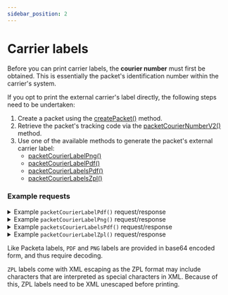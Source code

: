 ```yaml
---
sidebar_position: 2
---
```




# Carrier labels

Before you can print carrier labels, the **courier number** must first be obtained. This is essentially the packet's identification number within the carrier's system.

If you opt to print the external carrier's label directly, the following steps need to be undertaken:

1. Create a packet using the [createPacket()](../api-reference/api-methods-reference#createpacket) method.
2. Retrieve the packet's tracking code via the [packetCourierNumberV2()](../api-reference/api-methods-reference#packetcouriernumberv2) method.
3. Use one of the available methods to generate the packet's external carrier label:
    - [packetCourierLabelPng()](../api-reference/api-methods-reference#packetcourierlabelpng)
    - [packetCourierLabelPdf()](../api-reference/api-methods-reference#packetcourierlabelpdf)
    - [packetCourierLabelsPdf()](../api-reference/api-methods-reference#packetcourierlabelspdf)
    - [packetCourierLabelsZpl()](../api-reference/api-methods-reference#packetcourierlabelzpl)

### Example requests

<details>
<summary>
Example <code>packetCourierLabelPdf()</code> request/response
</summary>
<Tabs>
<TabItem value="rest" label="REST">

```xml

<!--request-->
<packetCourierLabelPdf>
    <apiPassword>{{apiPassword}}</apiPassword>
    <packetId>1234567890</packetId>
    <courierNumber>DR4362230958U</courierNumber>
</packetCourierLabelPdf>


<!--response-->
<response>
    <status>ok</status>
    <result>JVBERi0xLjcKJeLjz9MKNSAwIG9iago8PCAvVHlwZSAvU.....JlZWU5YjQ1MD4gXSA+PgpzdGFydHhyZWYKMjAyMTUKJSVFT0YK</result>
</response>


```

</TabItem>
<TabItem value="soap" label="SOAP">

```xml

<!--request-->
<soapenv:Envelope xmlns:soapenv="http://schemas.xmlsoap.org/soap/envelope/" xmlns:soap="http://www.zasilkovna.cz/api/soap.wsdl2">
   <soapenv:Header/>
   <soapenv:Body>
      <soap:packetCourierLabelPdf>
         <apiPassword>{{apiPassword}}</apiPassword>
         <packetId>1234567890</packetId>
         <courierNumber>DR4362230958U</courierNumber>
      </soap:packetCourierLabelPdf>
   </soapenv:Body>
</soapenv:Envelope>


<!--response-->
<SOAP-ENV:Envelope xmlns:SOAP-ENV="http://schemas.xmlsoap.org/soap/envelope/" xmlns:ns1="http://www.zasilkovna.cz/api/soap.wsdl">
   <SOAP-ENV:Body>
      <ns1:packetCourierLabelPdfResponse>
         <packetCourierLabelPdfResult>JVBERi0xLjcKJeLjz9MKNSAwIG9iago8PCj4.....gXSA+PgpzdGFydHhyZWYKMjAyMTUKJSVFT0YK</packetCourierLabelPdfResult>
      </ns1:packetCourierLabelPdfResponse>
   </SOAP-ENV:Body>
</SOAP-ENV:Envelope>


```

</TabItem>
<TabItem value="php" label="PHP">

```php
<?php

$apiPassword = "apiPassword";
$packetId = "1234567890";
$courierNumber = "994717547550625744";

try {
    $client = new SoapClient('https://soap.api.packeta.com/api/soap.wsdl');
    $result = $client->packetCourierLabelPdf($apiPassword, $packetId, $courierNumber);

    header('Content-Type: application/pdf');
    echo $result;
} catch (SoapFault $e) {
    echo $e->getMessage();
}

?>
```

</TabItem>
<TabItem value="csharp" label="C#">

```csharp
using System;
using System.ServiceModel;
using System.Threading.Tasks;
using PacketaService;
using System.IO;

namespace PacketaClientExample
{
    class Program
    {
        static async Task Main(string[] args)
        {
            BasicHttpsBinding binding = new BasicHttpsBinding() { MaxReceivedMessageSize = int.MaxValue };
            EndpointAddress endpointAddress = new EndpointAddress("https://www.zasilkovna.cz/api/soap");

            string apiPassword = "apiPassword";
            ulong packetId = 1234567890;
            string courierNumber = "5451339442605";

            PacketaClient client = new PacketaClient(binding, endpointAddress);
            try
            {
                packetCourierLabelPdfResponse response = await client.packetCourierLabelPdfAsync(
                    new packetCourierLabelPdfRequest(apiPassword, packetId, courierNumber)
                );

                //Process response
                await File.WriteAllBytesAsync("./label.pdf", response.packetCourierLabelPdfResult);
            }
            catch (Exception e)
            {
                Console.WriteLine(e.Message);
            }
        }
    }
}
```

</TabItem>
<TabItem value="js" label="Node.js">

```js
import { Builder, Parser } from "xml2js"
import * as fs from "node:fs/promises"

const requestBody = {
    packetCourierLabelPdf: {
        apiPassword: "apiPassword",
        packetId: "4318560169",
        courierNumber: "994717547550625744"
    }
}

try {
    const response = await fetch(
        "https://www.zasilkovna.cz/api/rest",
        {
            method: "POST",
            body: new Builder().buildObject(requestBody)
        }
    );

    const responseBody = await new Parser({ explicitArray: false }).parseStringPromise(await response.text());

    //process response
    if(responseBody.response.status === "ok") {
        await fs.writeFile("label.pdf", Buffer.from(responseBody.response.result, 'base64'));
    }
}
catch (exception) {
    console.log(exception);
}
```

</TabItem>
</Tabs>
</details>

<details>
<summary>
Example <code>packetCourierLabelPng()</code> request/response
</summary>
<Tabs>
<TabItem value="rest" label="REST">

```xml

<!--request-->
<packetCourierLabelPng>
    <apiPassword>{{apiPassword}}</apiPassword>
    <packetId>1234567890</packetId>
    <courierNumber>DR4362230958U</courierNumber>
</packetCourierLabelPng>


<!--response-->
<?xml version="1.0" encoding="utf-8"?>
<response>
    <status>ok</status>
    <result>iVBORw0KGgoAAAANSUhEUgAABIwAA.....TjrppJMm5P8DkxJkWU8DjcEAAAAASUVORK5CYII=</result>
</response>


```

</TabItem>
<TabItem value="soap" label="SOAP">

```xml

<!--request-->
<soapenv:Envelope xmlns:soapenv="http://schemas.xmlsoap.org/soap/envelope/" xmlns:soap="http://www.zasilkovna.cz/api/soap.wsdl2">
   <soapenv:Header/>
   <soapenv:Body>
      <soap:packetCourierLabelPng>
         <apiPassword>{{apiPassword}}</apiPassword>
         <packetId>3981392029</packetId>
         <courierNumber>DR4362230958U</courierNumber>
      </soap:packetCourierLabelPng>
   </soapenv:Body>
</soapenv:Envelope>


<!--response-->
<SOAP-ENV:Envelope xmlns:SOAP-ENV="http://schemas.xmlsoap.org/soap/envelope/" xmlns:ns1="http://www.zasilkovna.cz/api/soap.wsdl">
   <SOAP-ENV:Body>
      <ns1:packetCourierLabelPngResponse>
         <packetCourierLabelPngResult>iVBORw0KGgoAAAANSUhP8Dk.....xJkWU8DjcEAAAAASUVORK5CYII=</packetCourierLabelPngResult>
      </ns1:packetCourierLabelPngResponse>
   </SOAP-ENV:Body>
</SOAP-ENV:Envelope>


```

</TabItem>
<TabItem value="php" label="PHP">

```php
<?php

$apiPassword = 'apiPassword';
$packetId = '4318560169';
$courierNumber = '994717547550625744';

try {
    $client = new SoapClient('https://www.zasilkovna.cz/api/soap.wsdl');
    $result = $client->packetCourierLabelPng($apiPassword, $packetId, $courierNumber);

    header('Content-Type: image/png');
    echo $result;
} catch (SoapFault $e) {
    echo $e->getMessage();
}

?>
```

</TabItem>
<TabItem value="csharp" label="C#">

```csharp
using System;
using System.ServiceModel;
using System.Threading.Tasks;
using PacketaService;
using System.IO;

namespace PacketaClientExample
{
    class Program
    {
        static async Task Main(string[] args)
        {
            BasicHttpsBinding binding = new BasicHttpsBinding() { MaxReceivedMessageSize = int.MaxValue };
            EndpointAddress endpointAddress = new EndpointAddress("https://www.zasilkovna.cz/api/soap");

            string apiPassword = "apiPassword";
            ulong packetId = 1234567890;
            string courierNumber = "5451339442605";

            PacketaClient client = new PacketaClient(binding, endpointAddress);
            try
            {
                packetCourierLabelPngResponse response = await client.packetCourierLabelPngAsync(
                    new packetCourierLabelPngRequest(apiPassword, packetId, courierNumber)
                );

                //Process response
                await File.WriteAllBytesAsync("./label.png", response.packetCourierLabelPngResult);
            }
            catch (Exception e)
            {
                Console.WriteLine(e.Message);
            }
        }
    }
}
```

</TabItem>
<TabItem value="js" label="Node.js">

```js
import { Builder, Parser } from "xml2js"
import * as fs from "node:fs/promises"

const requestBody = {
    packetCourierLabelPng: {
        apiPassword: "apiPassword",
        packetId: "4318560169",
        courierNumber: "994717547550625744"
    }
}

try {
    const response = await fetch(
        "https://www.zasilkovna.cz/api/rest",
        {
            method: "POST",
            body: new Builder().buildObject(requestBody)
        }
    );

    const responseBody = await new Parser({ explicitArray: false }).parseStringPromise(await response.text());

    //process response
    if(responseBody.response.status === "ok") {
        await fs.writeFile("label.png", Buffer.from(responseBody.response.result, 'base64'));
    }
}
catch (exception) {
    console.log(exception);
}
```

</TabItem>
</Tabs>
</details>

<details>
<summary>
Example <code>packetsCourierLabelsPdf()</code> request/response
</summary>
<Tabs>
<TabItem value="rest" label="REST">

```xml

<!--request-->
<packetsCourierLabelsPdf>
    <apiPassword>{{apiPassword}}</apiPassword>
    <packetIdsWithCourierNumbers>
        <packetIdWithCourierNumber>
            <packetId>1234567890</packetId>
            <courierNumber>DR4362230958U</courierNumber>
        </packetIdWithCourierNumber>
        <packetIdWithCourierNumber>
            <packetId>1234567891</packetId>
            <courierNumber>DR4362235031U</courierNumber>
        </packetIdWithCourierNumber>
    </packetIdsWithCourierNumbers>
    <offset>0</offset>
    <format>A6 on A4</format>
</packetsCourierLabelsPdf>


<!--response-->
<response>
    <status>ok</status>
    <result>JVBERi0xLjcKJeLjz9MKNSAwIG9iago8PCA.....vVHlwZSAvUGFYKMzQ0MDAKJSVFT0YK</result>
</response>


```

</TabItem>
<TabItem value="soap" label="SOAP">

```xml

<!--request-->
<soapenv:Envelope xmlns:soapenv="http://schemas.xmlsoap.org/soap/envelope/" xmlns:soap="http://www.zasilkovna.cz/api/soap.wsdl2" xmlns:soap1="http://www.zasilkovna.cz/api/soap.wsdl">
   <soapenv:Header/>
   <soapenv:Body>
      <soap:packetsCourierLabelsPdf>
         <apiPassword>{{apiPassword}}</apiPassword>
         <packetIdsWithCourierNumbers>
            <soap1:packetIdWithCourierNumber>
               <soap1:packetId>1234567890</soap1:packetId>
               <soap1:courierNumber>DR4362230958U</soap1:courierNumber>
            </soap1:packetIdWithCourierNumber>
            <soap1:packetIdWithCourierNumber>
               <soap1:packetId>1234567891</soap1:packetId>
               <soap1:courierNumber>DR4362235031U</soap1:courierNumber>
            </soap1:packetIdWithCourierNumber>
         </packetIdsWithCourierNumbers>
         <offset>0</offset>
         <format>A6 on A4</format>
      </soap:packetsCourierLabelsPdf>
   </soapenv:Body>
</soapenv:Envelope>


<!--response-->
<SOAP-ENV:Envelope xmlns:SOAP-ENV="http://schemas.xmlsoap.org/soap/envelope/" xmlns:ns1="http://www.zasilkovna.cz/api/soap.wsdl">
   <SOAP-ENV:Body>
      <ns1:packetsCourierLabelsPdfResponse>
         <packetsCourierLabelsPdfResult>JVBERi0xLjcKJeLjz9MKNSAwIG9i.....ZWYKMzQ0MDAKJSVFT0YK</packetsCourierLabelsPdfResult>
      </ns1:packetsCourierLabelsPdfResponse>
   </SOAP-ENV:Body>
</SOAP-ENV:Envelope>


```

</TabItem>
<TabItem value="php" label="PHP">

```php
<?php

$apiPassword = "apiPassword";
$format = "A6 on A4";
$offset = 0;
$packetIdsWithCourierNumbers = [
    [
        'packetId' => "1234567890",
        'courierNumber' => "394340427354",
    ],
    [
        'packetId' => "1234567891",
        'courierNumber' => "394340156330",
    ],
];

try {
    $client = new SoapClient('https://www.zasilkovna.cz/api/soap.wsdl');
    $result = $client->packetsCourierLabelsPdf($apiPassword, $packetIdsWithCourierNumbers, $offset, $format);
    
    header('Content-Type: application/pdf');
    echo $result;
} catch (SoapFault $e) {
    echo $e->getMessage();
}

?>
```

</TabItem>
<TabItem value="csharp" label="C#">

```csharp
using System;
using System.ServiceModel;
using System.Threading.Tasks;
using PacketaService;
using System.IO;

namespace PacketaClientExample
{
    class Program
    {
        static async Task Main(string[] args)
        {
            BasicHttpsBinding binding = new BasicHttpsBinding() { MaxReceivedMessageSize = int.MaxValue };
            EndpointAddress endpointAddress = new EndpointAddress("https://www.zasilkovna.cz/api/soap");

            string apiPassword = "apiPassword";
            PacketIdWithCourierNumber[] packetIdsWithCourierNumbers =
            {
                new PacketIdWithCourierNumber {packetId = 1234567890, courierNumber= "5451339442605"}
            };
            string format = "A6 on A4";
            uint offset = 0;

            PacketaClient client = new PacketaClient(binding, endpointAddress);
            try
            {
                packetsCourierLabelsPdfResponse response = await client.packetsCourierLabelsPdfAsync(
                    new packetsCourierLabelsPdfRequest(apiPassword, packetIdsWithCourierNumbers, offset, format)
                );

                //Process response
                await File.WriteAllBytesAsync("./label.pdf", response.packetsCourierLabelsPdfResult);
            }
            catch (Exception e)
            {
                Console.WriteLine(e.Message);
            }
        }
    }
}
```

</TabItem>
<TabItem value="js" label="Node.js">

```js
import { Builder, Parser } from "xml2js"
import * as fs from "node:fs/promises"

const requestBody = {
    packetsCourierLabelsPdf: {
        apiPassword: "apiPassword",
        packetIdsWithCourierNumbers: {
            packetIdWithCourierNumber: [
                {
                    packetId: "4845043543",
                    courierNumber: "394340427354"
                },
                {
                    packetId: "1614361369",
                    courierNumber: "394340156330"
                }
            ]
        },
        offset: 0,
        format: "A6 on A4"
    }
}

try {
    const response = await fetch(
        "https://www.zasilkovna.cz/api/rest",
        {
            method: "POST",
            body: new Builder().buildObject(requestBody)
        }
    );

    const responseBody = await new Parser({ explicitArray: false }).parseStringPromise(await response.text());

    //process response
    if(responseBody.response.status === "ok") {
        await fs.writeFile("label.pdf", Buffer.from(responseBody.response.result, 'base64'));
    }
}
catch (exception) {
    console.log(exception);
}
```

</TabItem>
</Tabs>
</details>

<details>
<summary>
Example <code>packetCourierLabelZpl()</code> request/response
</summary>
<Tabs>
<TabItem value="rest" label="REST">

```xml

<!--request-->
<packetCourierLabelZpl>
    <apiPassword>{{apiPassword}}</apiPassword>
    <packetId>1234567890</packetId>
    <courierNumber>994717547550338388</courierNumber>
    <dpi>300</dpi>
</packetCourierLabelZpl>


<!--response-->
<response>
    <status>ok</status>
    <result>^XA^CI28^CWN,TT0003M_.FNT^LH0,0^FO118,366^BY6^BCN,271,N,N,N,A^FD994717547550338388^FS^FT118,708^ANN,58^FD99.47.175475.50338388^FS^FT118,708^ANN,58^FD99.47.175475.50338388^FS^FT118,709^ANN,58^FD99.47.175475.50338388^FS^FT118,708^ANN,58^FD99.47.175475.50338388^FS^FT117,708^ANN,58^FD99.47.175475.50338388^FS^FT118,708^ANN,58^FD99.47.175475.50338388^FS^FT118,707^ANN,58^FD99.47.175475.50338388^FS^FT118,708^ANN,58^FD99.47.175475.50338388^FS^FT119,708^ANN,58^FD99.47.175475.50338388^FS^FO118,118^BY3^BCN,95,N,N,N,A^FDCD503383886LI^FS^FT229,248^ANN,29^FDCD503383886LI^FS^FT229,248^ANN,29^FDCD503383886LI^FS^FT229,249^ANN,29^FDCD503383886LI^FS^FT229,248^ANN,29^FDCD503383886LI^FS^FT228,248^ANN,29^FDCD503383886LI^FS^FT229,248^ANN,29^FDCD503383886LI^FS^FT229,247^ANN,29^FDCD503383886LI^FS^FT229,248^ANN,29^FDCD503383886LI^FS^FT230,248^ANN,29^FDCD503383886LI^FS^FO821,268^GFA,1040,1040,13,,:::::g0C,R03F80FE03F8FFC,R03FC1FF07F8FFC,R030E3870EI0C,R030E3838EI0C,R030E3838FI0C,R030E3038FE00C,R03FC70387F00C,R03F870381F80C,R0300303803C0C,R0300383801C0C,R030038780380C,R03001C70E780C,R03I0FE1FF00C,R03I07C07E00C,,:::::R0QF8,Q01QF,Q03QF,Q07PFE,Q0QFC,X0JF8,W01JF,W03IFE,W07IFC,W0JF8,V01JF,V01IFE,O03IFC003IFC,O07IF8007IFC,O0JF800JF8,N01JF001JF,N03IFE003IFE,N07IFC007IFC,N0JF800JF8,M01JF001JF,M03IFE003IFE,M07IFC007IFC,M0JF8007IF8,L01JFI0JF,L01IFE001JF,L03IFC003IFE,L07IF8007IFC,L0JF800JF8,K01JF001IFE,K03IFE003IF8,K07IFC007IF,K0JF800IF8,J01JF001FF8,J03IFE,J07IFC,J07IF8,J0JF,I01IFE,I03IFC,I07IF8,I0JF8,001JF,003IFE,007IFC,00JF8,01JF,03IFC,07IF8,07FFC,0FFE,,::^FS^FT161,1096^ANB,29^FDtest^FS^FT205,1096^ANB,29^FDPacketa Holding^FS^FT249,1096^ANB,29^FDc/o IMPC Schaan^FS^FT293,1096^ANB,29^FDPostfach 5601^FS^FT336,1096^ANB,29^FD9494  Schaan^FS^FT468,872^ANN,47^FDUmpa Lumpa^FS^FT468,934^ANN,47^FDViktoriapl. 1^FS^FT468,996^ANN,47^FD3013  Bern^FS^XZ</result>
</response>


```

</TabItem>
<TabItem value="soap" label="SOAP">

```xml

<!--request-->
<soapenv:Envelope xmlns:soapenv="http://schemas.xmlsoap.org/soap/envelope/" xmlns:soap="http://www.zasilkovna.cz/api/soap.wsdl2">
   <soapenv:Header/>
   <soapenv:Body>
      <soap:packetCourierLabelZpl>
         <apiPassword>{{apiPassword}}</apiPassword>
         <packetId>1234567890</packetId>
         <courierNumber>994717547550338388</courierNumber>
         <dpi>300</dpi>
      </soap:packetCourierLabelZpl>
   </soapenv:Body>
</soapenv:Envelope>


<!--response-->
<SOAP-ENV:Envelope xmlns:SOAP-ENV="http://schemas.xmlsoap.org/soap/envelope/" xmlns:ns1="http://www.zasilkovna.cz/api/soap.wsdl">
   <SOAP-ENV:Body>
      <ns1:packetCourierLabelZplResponse>
         <packetCourierLabelZplResult>^XA^CI28^CWN,TT0003M_.FNT^LH0,0^FO118,366^BY6^BCN,271,N,N,N,A^FD994717547550338388^FS^FT118,708^ANN,58^FD99.47.175475.50338388^FS^FT118,708^ANN,58^FD99.47.175475.50338388^FS^FT118,709^ANN,58^FD99.47.175475.50338388^FS^FT118,708^ANN,58^FD99.47.175475.50338388^FS^FT117,708^ANN,58^FD99.47.175475.50338388^FS^FT118,708^ANN,58^FD99.47.175475.50338388^FS^FT118,707^ANN,58^FD99.47.175475.50338388^FS^FT118,708^ANN,58^FD99.47.175475.50338388^FS^FT119,708^ANN,58^FD99.47.175475.50338388^FS^FO118,118^BY3^BCN,95,N,N,N,A^FDCD503383886LI^FS^FT229,248^ANN,29^FDCD503383886LI^FS^FT229,248^ANN,29^FDCD503383886LI^FS^FT229,249^ANN,29^FDCD503383886LI^FS^FT229,248^ANN,29^FDCD503383886LI^FS^FT228,248^ANN,29^FDCD503383886LI^FS^FT229,248^ANN,29^FDCD503383886LI^FS^FT229,247^ANN,29^FDCD503383886LI^FS^FT229,248^ANN,29^FDCD503383886LI^FS^FT230,248^ANN,29^FDCD503383886LI^FS^FO821,268^GFA,1040,1040,13,,:::::g0C,R03F80FE03F8FFC,R03FC1FF07F8FFC,R030E3870EI0C,R030E3838EI0C,R030E3838FI0C,R030E3038FE00C,R03FC70387F00C,R03F870381F80C,R0300303803C0C,R0300383801C0C,R030038780380C,R03001C70E780C,R03I0FE1FF00C,R03I07C07E00C,,:::::R0QF8,Q01QF,Q03QF,Q07PFE,Q0QFC,X0JF8,W01JF,W03IFE,W07IFC,W0JF8,V01JF,V01IFE,O03IFC003IFC,O07IF8007IFC,O0JF800JF8,N01JF001JF,N03IFE003IFE,N07IFC007IFC,N0JF800JF8,M01JF001JF,M03IFE003IFE,M07IFC007IFC,M0JF8007IF8,L01JFI0JF,L01IFE001JF,L03IFC003IFE,L07IF8007IFC,L0JF800JF8,K01JF001IFE,K03IFE003IF8,K07IFC007IF,K0JF800IF8,J01JF001FF8,J03IFE,J07IFC,J07IF8,J0JF,I01IFE,I03IFC,I07IF8,I0JF8,001JF,003IFE,007IFC,00JF8,01JF,03IFC,07IF8,07FFC,0FFE,,::^FS^FT161,1096^ANB,29^FDtest^FS^FT205,1096^ANB,29^FDPacketa Holding^FS^FT249,1096^ANB,29^FDc/o IMPC Schaan^FS^FT293,1096^ANB,29^FDPostfach 5601^FS^FT336,1096^ANB,29^FD9494  Schaan^FS^FT468,872^ANN,47^FDUmpa Lumpa^FS^FT468,934^ANN,47^FDViktoriapl. 1^FS^FT468,996^ANN,47^FD3013  Bern^FS^XZ</packetCourierLabelZplResult>
      </ns1:packetCourierLabelZplResponse>
   </SOAP-ENV:Body>
</SOAP-ENV:Envelope>


```

</TabItem>
<TabItem value="php" label="PHP">

```php
<?php

$apiPassword = 'apiPassword';
$packetId = '1234567890';
$courierNumber = '994717547550625744';
$dpi = 300;

try {
    $client = new SoapClient('https://www.zasilkovna.cz/api/soap.wsdl');
    $result = $client->packetCourierLabelZpl($apiPassword, $packetId, $courierNumber, $dpi);

    echo $result;
} catch (SoapFault $e) {
    echo $e->getMessage();
}

?>
```

</TabItem>
<TabItem value="csharp" label="C#">

```csharp
using System;
using System.ServiceModel;
using System.Threading.Tasks;
using PacketaService;
using System.IO;

namespace PacketaClientExample
{
    class Program
    {
        static async Task Main(string[] args)
        {
           BasicHttpsBinding binding = new BasicHttpsBinding() { MaxReceivedMessageSize = int.MaxValue };
            EndpointAddress endpointAddress = new EndpointAddress("https://www.zasilkovna.cz/api/soap");

            string apiPassword = "apiPassword";
            ulong packetId = 1234567890;
            string courierNumber = "994717547550638255";
            uint dpi = 300;

            PacketaClient client = new PacketaClient(binding, endpointAddress);
            try
            {
                packetCourierLabelZplResponse response = await client.packetCourierLabelZplAsync(
                    new packetCourierLabelZplRequest(apiPassword, packetId, courierNumber, dpi)
                );

                //Process response
                await File.WriteAllTextAsync("./label.zpl", response.packetCourierLabelZplResult);
            }
            catch (Exception e)
            {
                Console.WriteLine(e.Message);
            }
        }
    }
}
```

</TabItem>
<TabItem value="js" label="Node.js">

```js
import { Builder, Parser } from "xml2js"
import * as fs from "node:fs/promises"

const requestBody = {
    packetCourierLabelZpl: {
        apiPassword: "apiPassword",
        packetId: "4318560169",
        courierNumber: "994717547550625744",
        dpi: 300
    }
}

try {
    const response = await fetch(
        "https://www.zasilkovna.cz/api/rest",
        {
            method: "POST",
            body: new Builder().buildObject(requestBody)
        }
    );

    const responseBody = await new Parser({ explicitArray: false }).parseStringPromise(await response.text());

    //process response
        if (responseBody.response.status === "ok") {
            await fs.writeFile("label.zpl", responseBody.response.result);
        }
}
catch (exception) {
    console.log(exception);
}
```

</TabItem>
</Tabs>
</details>

Like Packeta labels, `PDF` and `PNG` labels are provided in base64 encoded form, and thus require decoding.

`ZPL` labels come with XML escaping as the ZPL format may include characters that are interpreted as special characters in XML. Because of this, ZPL labels need to be XML unescaped before printing.
